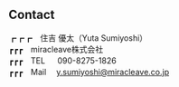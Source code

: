 ## Contact

┏┏┏　住吉 優太（Yuta Sumiyoshi）  
┏┏┏　miracleave株式会社  
┏┏┏　TEL 　 090-8275-1826  
┏┏┏　Mail　 y.sumiyoshi@miracleave.co.jp  